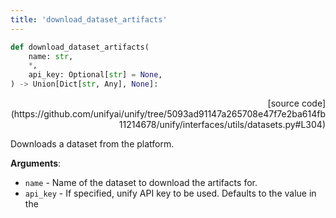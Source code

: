 ```yaml
---
title: 'download_dataset_artifacts'
---
```


```python
def download_dataset_artifacts(
    name: str,
    *,
    api_key: Optional[str] = None,
) -> Union[Dict[str, Any], None]:
```

<p align="right">[source code](https://github.com/unifyai/unify/tree/5093ad91147a265708e47f7e2ba614fb11214678/unify/interfaces/utils/datasets.py#L304)</p>

Downloads a dataset from the platform.

**Arguments**:

- `name` - Name of the dataset to download the artifacts for.
- `api_key` - If specified, unify API key to be used. Defaults to the value in the